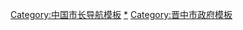 {{Navbox 
|name = 晋中市市长
|title = [[晋中市]][[晋中市市长列表|市长]]
|above = [[晋中市政府]]
|state =  {{{state|collapsed}}}
|selected = {{{1}}}
|groupstyle = text-align:left;
|group1 = {{nowrap begin}}{{Flagicon|PRC}} [[晋中市人民政府]]市长{{nowrap end}}
|list1 = [[王雅安]]{{to}}[[李永宏]]{{to}}[[张璞 (1956年)|张璞]]{{to}}[[吴清海 (1962年)|吴清海]]{{to}}[[胡玉亭]]{{to}}[[王成 (1969年)|王成]]{{to}}[[赵建平]]{{to}}[[常书铭]]

|below = [[晋中市市长列表]]
}}<noinclude>
[[Category:中国市长导航模板]]
[[Category:中华人民共和国晋中市市长|*]]
[[Category:晋中市政府模板]]
</noinclude>